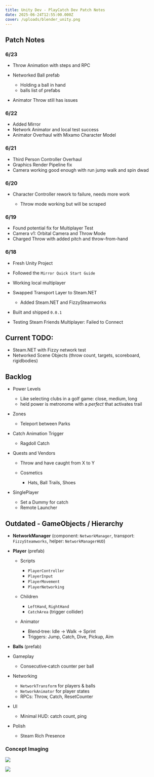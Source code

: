 ```yaml
---
title: Unity Dev - PlayCatch Dev Patch Notes
date: 2025-06-24T12:55:00.000Z
cover: /uploads/blender_unity.png
---
```

## Patch Notes

### 6/23

* Throw Animation with steps and RPC 
* Networked Ball prefab

  * Holding a ball in hand
  * balls list of prefabs
* Animator Throw still has issues

### 6/22

* Added Mirror
* Network Animator and local test success
* Animator Overhaul with Mixamo Character Model

### 6/21

* Third Person Controller Overhaul
* Graphics Render Pipeline fix
* Camera working good enough with run jump walk and spin
  dwad

### 6/20

* Character Controller rework to failure, needs more work

  * Throw mode working but will be scraped 

### 6/19

* Found potential fix for Multiplayer Test
* Camera v1: Orbital Camera and Throw Mode
* Charged Throw with added pitch and throw-from-hand

### 6/18

* Fresh Unity Project
* Followed the `Mirror Quick Start Guide`
* Working local multiplayer
* Swapped Transport Layer to Steam.NET

  * Added Steam.NET and FizzySteamworks
* Built and shipped `0.0.1`
* Testing Steam Friends Multiplayer: Failed to Connect

## Current TODO:

* Steam.NET with Fizzy network test
* Networked Scene Objects (throw count, targets, scoreboard, rigidbodies)

## Backlog

* Power Levels

  * Like selecting clubs in a golf game: close, medium, long
  * held power is metronome with a *perfect* that activates trail
* Zones

  * Teleport between Parks
* Catch Animation Trigger

  * Ragdoll Catch
* Quests and Vendors

  * Throw and have caught from X to Y
  * Cosmetics

    * Hats, Ball Trails, Shoes
* SinglePlayer

  * Set a Dummy for catch
  * Remote Launcher

## Outdated - GameObjects / Hierarchy

* **NetworkManager** (component: `NetworkManager`, transport: `FizzySteamworks`, helper: `NetworkManagerHUD`)
* **Player** (prefab)

  * Scripts

    * `PlayerController`
    * `PlayerInput`
    * `PlayerMovement`
    * `PlayerNetworking`
  * Children

    * `LeftHand`, `RightHand`
    * `CatchArea` (trigger collider)
  * Animator

    * Blend‑tree: Idle → Walk → Sprint
    * Triggers: Jump, Catch, Dive, Pickup, Aim
* **Balls** (prefab)
* Gameplay

  * Consecutive‑catch counter per ball
* Networking

  * `NetworkTransform` for players & balls
  * `NetworkAnimator` for player states
  * RPCs: Throw, Catch, ResetCounter
* UI

  * Minimal HUD: catch count, ping
* Polish

  * Steam Rich Presence

### Concept Imaging

![](/uploads/catch_concept_01.png)

![](/uploads/blender_unity.png)
